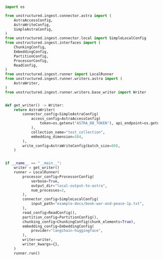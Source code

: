 ```python
import os

from unstructured.ingest.connector.astra import (
    AstraAccessConfig,
    AstraWriteConfig,
    SimpleAstraConfig,
)
from unstructured.ingest.connector.local import SimpleLocalConfig
from unstructured.ingest.interfaces import (
    ChunkingConfig,
    EmbeddingConfig,
    PartitionConfig,
    ProcessorConfig,
    ReadConfig,
)
from unstructured.ingest.runner import LocalRunner
from unstructured.ingest.runner.writers.astra import (
    AstraWriter,
)
from unstructured.ingest.runner.writers.base_writer import Writer


def get_writer() -> Writer:
    return AstraWriter(
        connector_config=SimpleAstraConfig(
            access_config=AstraAccessConfig(
                token=os.getenv("ASTRA_DB_TOKEN"), api_endpoint=os.getenv("ASTRA_DB_ENDPOINT")
            ),
            collection_name="test_collection",
            embedding_dimension=384,
        ),
        write_config=AstraWriteConfig(batch_size=80),
    )


if __name__ == "__main__":
    writer = get_writer()
    runner = LocalRunner(
        processor_config=ProcessorConfig(
            verbose=True,
            output_dir="local-output-to-astra",
            num_processes=2,
        ),
        connector_config=SimpleLocalConfig(
            input_path="example-docs/book-war-and-peace-1p.txt",
        ),
        read_config=ReadConfig(),
        partition_config=PartitionConfig(),
        chunking_config=ChunkingConfig(chunk_elements=True),
        embedding_config=EmbeddingConfig(
            provider="langchain-huggingface",
        ),
        writer=writer,
        writer_kwargs={},
    )
    runner.run()
```
